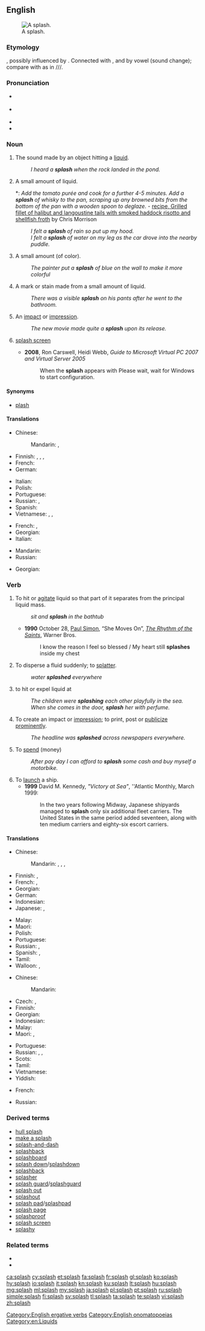 ==English==
{{wikipedia}}
[[Image:2006-02-13_Drop-impact.jpg|thumb|right|A splash.]]

===Etymology===
{{context|onomatopoeia|lang=en}}, possibly influenced by {{term|plash}}. Connected with {{term|splosh}}, {{term|splish}} and {{term|sploosh}} by vowel {{w|apophony}} (sound change); compare with {{w|Indo-European ablaut}} as in {{term|sing|lang=en}}/{{term|sang|lang=en}}/{{term|sung|lang=en}}/{{term|song|lang=en}}.

===Pronunciation===
* {{a|UK}} {{IPA|/splæʃ/|[splaʃ]|lang=en}}
* {{a|US}} {{IPA|/splæʃ/|lang=en}}
* {{audio|en-us-splash.ogg|Audio (US)|lang=en}}
* {{rhymes|æʃ|lang=en}}

===Noun===
{{en-noun|es}}

# {{context|onomatopoeia|lang=en}} The sound made by an object hitting a [[liquid]].
#: ''I heard a '''splash''' when the rock landed in the pond.''
# A small amount of liquid.
#*: ''Add the tomato purée and cook for a further 4-5 minutes. Add a '''splash''' of whisky to the pan, scraping up any browned bits from the bottom of the pan with a wooden spoon to deglaze.'' - [https://archive.is/20130707023416/www.bbc.co.uk/food/recipes/grilledfilletofhalib_92475 recipe, Grilled fillet of halibut and langoustine tails with smoked haddock risotto and shellfish froth] by Chris Morrison
#: ''I felt a '''splash''' of rain so put up my hood.''
#: ''I felt a '''splash''' of water on my leg as the car drove into the nearby puddle.''
# A small amount (of color).
#: ''The painter put a '''splash''' of blue on the wall to make it more colorful''
# A mark or stain made from a small amount of liquid.
#: ''There was a visible '''splash''' on his pants after he went to the bathroom.''
# An [[impact]] or [[impression]].
#: ''The new movie made quite a '''splash''' upon its release.''
# {{cx|computing|informal|lang=en}} [[splash screen]]
#* '''2008''', Ron Carswell, Heidi Webb, ''Guide to Microsoft Virtual PC 2007 and Virtual Server 2005''
#*: When the '''splash''' appears with Please  wait, wait for Windows to start configuration.

====Synonyms====
* [[plash]]

====Translations====
{{trans-top|the sound made by an object hitting a liquid}}
* Chinese:
*: Mandarin: {{t|cmn|濺潑聲|sc=Hani}}, {{t|cmn|溅泼声|tr=jiànpō shēng|sc=Hani}}
* Finnish: {{t|fi|loiskahdus}}, {{t|fi|roiskahdus}}, {{t|fi|loiskaus}}, {{t|fi|roiskaus}}
* French: {{t+|fr|plouf|m}}
* German: {{t+|de|Spritzen}}
{{trans-mid}}
* Italian: {{t+|it|schizzo}}
* Polish: {{t+|pl|plusk|m}}
* Portuguese: {{t+|pt|chape|m}}
* Russian: {{t+|ru|всплеск|m|tr=vsplesk}}, {{t+|ru|плеск|m|tr=plesk}}
* Spanish: {{t|es|salpicadura}}
* Vietnamese: {{t+|vi|tùm}}, {{t+|vi|ùm}}, {{t+|vi|tõm}}
{{trans-bottom}}

{{trans-top|an impact or impression}}
* French: {{t+|fr|bruit|m}}, {{t+|fr|éclaboussure|f}}
* Georgian: {{t-needed|ka}}
* Italian: {{t+|it|tonfo|m}}
{{trans-mid}}
* Mandarin: {{t-needed|cmn}}
* Russian: {{t+|ru|шумиха|f|tr=šumíxa}}
{{trans-bottom}}

{{checktrans-top}}
* Georgian: {{t-check|ka|შხეფი}}
{{trans-mid}}
{{trans-bottom}}

===Verb===
{{en-verb|es}}

# To hit or [[agitate]] liquid so that part of it separates from the principal liquid mass.
#: ''sit and '''splash''' in the bathtub''
#* '''1990''' October 28, [[w:Paul Simon|Paul Simon]], “She Moves On”, ''[[w:The Rhythm of the Saints|The Rhythm of the Saints]]'', Warner Bros.
#*: I know the reason I feel so blessed / My heart still '''splashes''' inside my chest
# To disperse a fluid suddenly; to [[splatter]].
#: ''water '''splashed''' everywhere''
# {{context|transitive|lang=en}} to hit or expel liquid at
#: ''The children were '''splashing''' each other playfully in the sea.''
#: ''When she comes in the door, '''splash''' her with perfume.''
# To create an impact or [[impression]]; to print, post or [[publicize]] [[prominent]]ly.
#: ''The headline was '''splashed''' across newspapers everywhere.''
# {{context|transitive|lang=en}} To [[spend]] (money)
#: ''After pay day I can afford to '''splash''' some cash and buy myself a motorbike.''
# To [[launch]] a ship.
#* '''1999''' David M. Kennedy, ''"Victory at Sea"'', ''Atlantic Monthly, March 1999:
#*: In the two years following Midway, Japanese shipyards managed to '''splash''' only six additional fleet carriers. The United States in the same period added seventeen, along with ten medium carriers and eighty-six escort carriers.

====Translations====
{{trans-top|to hit or agitate liquid}}
* Chinese:
*: Mandarin: {{t+|cmn|潑|sc=Hani}}, {{t+|cmn|泼|tr=pō|sc=Hani}}, {{t+|cmn|濺|sc=Hani}}, {{t+|cmn|溅|tr=jiàn|sc=Hani}}
* Finnish: {{t|fi|loiskuttaa}}, {{t|fi|loiskia}}
* French: {{t+|fr|éclabousser}}, {{t+|fr|asperger}}
* Georgian: {{t-needed|ka}}
* German: {{t+|de|plätschern}}
* Indonesian: {{t-needed|id}}
* Japanese: {{t|ja|し吹く|tr=しぶく, shibuku|sc=Jpan}}, {{t|ja|はね散らす|tr=はねちらす, hanechirasu|sc=Jpan}}
{{trans-mid}}
* Malay: {{t-needed|ms}}
* Maori: {{t|mi|pōhutu}}
* Polish: {{t+|pl|pluskać}}
* Portuguese: {{t|pt|chapinhar}}
* Russian: {{t+|ru|плескаться|impf|tr=pleskátʹsja}}, {{t+|ru|брызгаться|impf|tr=brýzgatʹsja|sc=Cyrl}}
* Spanish: {{t+|es|chapotear}}, {{t+|es|salpicar}}
* Tamil: {{t-needed|ta}}
* Walloon: {{t+|wa|spiter}}, {{t+|wa|tchapoter}}
{{trans-bottom}}

{{trans-top|to splatter or spread around suddenly}}
* Chinese:
*: Mandarin: {{t-needed|cmn}}
* Czech: {{t+|cs|stříkat}}, {{t|cs|postříkat}}
* Finnish: {{t|fi|roiskua}}
* Georgian: {{t-needed|ka}}
* Indonesian: {{t-needed|id}}
* Malay: {{t-needed|ms}}
* Maori: {{t|mi|pūhoru}}, {{t|mi|pōhutu}}
{{trans-mid}}
* Portuguese: {{t+|pt|espalhar}}
* Russian: {{t+|ru|плескать|impf|tr=pleskátʹ|sc=Cyrl}}, {{t+|ru|брызгать|impf|tr=brýzgatʹ|sc=Cyrl}}, {{t+|ru|расплескаться|pf|tr=raspleskátʹsja}} {{qualifier|spill}}
* Scots: {{t|sco|blash}}
* Tamil: {{t-needed|ta}}
* Vietnamese: {{t-needed|vi}}
* Yiddish: {{t|yi|שפּריצן|tr=shpritsn|sc=Hebr}}
{{trans-bottom}}

{{trans-top|to create an impact or impression}}
* French: {{t|fr|faire du bruit}}
{{trans-mid}}
* Russian: {{t+|ru|нашуметь|pf|tr=našumétʹ}}
{{trans-bottom}}

{{trans-top|to launch a ship}}
{{trans-mid}}
{{trans-bottom}}

===Derived terms===
* [[hull splash]]
* [[make a splash]]
* [[splash-and-dash]]
* [[splashback]]
* [[splashboard]]
* [[splash down]]/[[splashdown]]
* [[splashback]]
* [[splasher]]
* [[splash guard]]/[[splashguard]]
* [[splash out]]
* [[splashout]]
* [[splash pad]]/[[splashpad]]
* [[splash page]]
* [[splashproof]]
* [[splash screen]]
* [[splashy]]

===Related terms===
* {{l|en|splish}}
* {{l|en|splosh}}

[[Category:English ergative verbs]]
[[Category:English onomatopoeias]]
[[Category:en:Liquids]]

[[ca:splash]]
[[cy:splash]]
[[et:splash]]
[[fa:splash]]
[[fr:splash]]
[[gl:splash]]
[[ko:splash]]
[[hy:splash]]
[[io:splash]]
[[it:splash]]
[[kn:splash]]
[[ku:splash]]
[[lt:splash]]
[[hu:splash]]
[[mg:splash]]
[[ml:splash]]
[[my:splash]]
[[ja:splash]]
[[pl:splash]]
[[pt:splash]]
[[ru:splash]]
[[simple:splash]]
[[fi:splash]]
[[sv:splash]]
[[tl:splash]]
[[ta:splash]]
[[te:splash]]
[[vi:splash]]
[[zh:splash]]